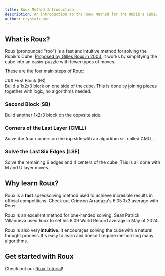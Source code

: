 ```yaml
---
title: Roux Method Introduction
description: An introduction to the Roux Method for the Rubik's Cube.
author: crystalcuber
---
```




## What is Roux?

Roux (pronounced "roo") is a fast and intuitive method for solving the Rubik's Cube. [Proposed by Gilles Roux in 2003](https://www.cubinghistory.com/3x3/Methods/Roux), it works by simplifying the cube into an easier puzzle with fewer types of moves.

These are the four main steps of Roux:

<Steps>
  ### First Block (FB)
  <div className="flex sm:gap-8 mt-4 flex-col sm:flex-row">
    <TwistyPlayer
      rotateStickering="x2 y"
      controlPanel="none"
      className="size-36"
      cameraLatitude="-20"
      cameraLongitude="-30"
      experimentalStickeringMaskOrbits={STICKERINGS.FB}
    />
    Build a 1x2x3 block on one side of the cube. This is done by joining pieces together with logic, no algorithms needed.
  </div>

  ### Second Block (SB)
  <div className="flex sm:gap-8 mt-4 flex-col sm:flex-row">
    <TwistyPlayer
      rotateStickering="x2 y"
      controlPanel="none"
      className="size-36"
      cameraLatitude="-20"
      cameraLongitude="30"
      experimentalStickeringMaskOrbits={STICKERINGS.SB}
    />
    Build another 1x2x3 block on the opposite side.
  </div>

  ### Corners of the Last Layer (CMLL)
  <div className="flex sm:gap-8 mt-4 flex-col sm:flex-row">
    <TwistyPlayer
      rotateStickering="x2 y"
      controlPanel="none"
      className="size-36"
      cameraLatitude="20"
      cameraLongitude="30"
      experimentalStickeringMaskOrbits={STICKERINGS.CMLL}
    />
    Solve the four corners on the top side with an algorithm set called CMLL.
  </div>

  ### Solve the Last Six Edges (LSE)
  <div className="flex sm:gap-8 mt-4 flex-col sm:flex-row">
    <TwistyPlayer
      rotateStickering="x2 y"
      controlPanel="none"
      className="size-36"
      cameraLatitude="20"
      cameraLongitude="30"
      experimentalStickeringMaskOrbits={STICKERINGS.LSE}
    />
    <div>
    Solve the remaining 6 edges and 4 centers of the cube.
    This is all done with M and U layer moves.
    </div>
  </div>
</Steps>

## Why learn Roux?

Roux is a **fast** speedsolving method used to achieve incredible results in official competitions. Check out Crimson Arradaza's 6.05 3x3 average with Roux:

<YouTubeEmbed embedId="A6eCuklwyYM" />

Roux is an excellent method for one-handed solving. Sean Patrick Villanueva used Roux to set his 8.09 World Record average in May of 2024.

<YouTubeEmbed embedId="ihV-FH0Bfcw" />

Roux is also very **intuitive**. It encourages solving the cube with a natural thought process. It's easy to learn and doesn't require memorizing many algorithms.

## Get started with Roux

Check out our [Roux Tutorial](/roux/tutorial)!
